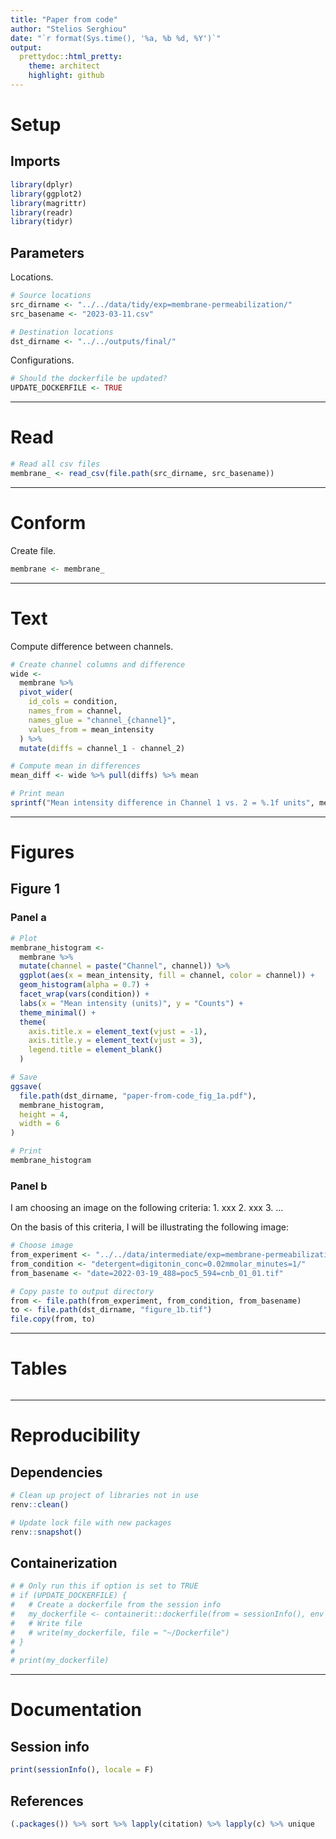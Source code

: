 ```yaml
---
title: "Paper from code"
author: "Stelios Serghiou"
date: "`r format(Sys.time(), '%a, %b %d, %Y')`"
output:
  prettydoc::html_pretty:
    theme: architect
    highlight: github
---
```


# Setup

## Imports

```r
library(dplyr)
library(ggplot2)
library(magrittr)
library(readr)
library(tidyr)
```

## Parameters

Locations.

```r
# Source locations
src_dirname <- "../../data/tidy/exp=membrane-permeabilization/"
src_basename <- "2023-03-11.csv"

# Destination locations
dst_dirname <- "../../outputs/final/"
```

Configurations.

```r
# Should the dockerfile be updated?
UPDATE_DOCKERFILE <- TRUE
```


------------------------------------------------------------------------

# Read

```r
# Read all csv files
membrane_ <- read_csv(file.path(src_dirname, src_basename))
```


------------------------------------------------------------------------

# Conform

Create file.

```r
membrane <- membrane_
```


------------------------------------------------------------------------

# Text

Compute difference between channels.

```r
# Create channel columns and difference
wide <- 
  membrane %>% 
  pivot_wider(
    id_cols = condition,
    names_from = channel,
    names_glue = "channel_{channel}",
    values_from = mean_intensity
  ) %>% 
  mutate(diffs = channel_1 - channel_2)

# Compute mean in differences
mean_diff <- wide %>% pull(diffs) %>% mean

# Print mean
sprintf("Mean intensity difference in Channel 1 vs. 2 = %.1f units", mean_diff)
```


------------------------------------------------------------------------

# Figures

## Figure 1

### Panel a

```r
# Plot
membrane_histogram <-
  membrane %>% 
  mutate(channel = paste("Channel", channel)) %>% 
  ggplot(aes(x = mean_intensity, fill = channel, color = channel)) +
  geom_histogram(alpha = 0.7) +
  facet_wrap(vars(condition)) +
  labs(x = "Mean intensity (units)", y = "Counts") +
  theme_minimal() +
  theme(
    axis.title.x = element_text(vjust = -1),
    axis.title.y = element_text(vjust = 3),
    legend.title = element_blank()
  )

# Save
ggsave(
  file.path(dst_dirname, "paper-from-code_fig_1a.pdf"),
  membrane_histogram,
  height = 4,
  width = 6
)

# Print
membrane_histogram
```

### Panel b

I am choosing an image on the following criteria: 1. xxx 2. xxx 3. ...

On the basis of this criteria, I will be illustrating the following image:

```r
# Choose image
from_experiment <- "../../data/intermediate/exp=membrane-permeabilization/"
from_condition <- "detergent=digitonin_conc=0.02mmolar_minutes=1/"
from_basename <- "date=2022-03-19_488=poc5_594=cnb_01_01.tif"

# Copy paste to output directory
from <- file.path(from_experiment, from_condition, from_basename)
to <- file.path(dst_dirname, "figure_1b.tif")
file.copy(from, to)
```


------------------------------------------------------------------------

# Tables

```r

```


------------------------------------------------------------------------

# Reproducibility

## Dependencies

```r
# Clean up project of libraries not in use
renv::clean()

# Update lock file with new packages
renv::snapshot()
```


## Containerization

```r
# # Only run this if option is set to TRUE
# if (UPDATE_DOCKERFILE) {
#   # Create a dockerfile from the session info
#   my_dockerfile <- containerit::dockerfile(from = sessionInfo(), env = ls())
#   # Write file
#   # write(my_dockerfile, file = "~/Dockerfile")
# }
# 
# print(my_dockerfile)
```


------------------------------------------------------------------------

# Documentation


## Session info

```r
print(sessionInfo(), locale = F)
```

## References

```r
(.packages()) %>% sort %>% lapply(citation) %>% lapply(c) %>% unique
```
